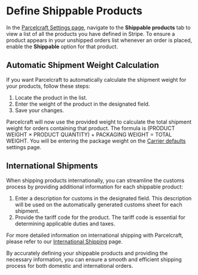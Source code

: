 # Define Shippable Products

In the [Parcelcraft Settings page](https://dashboard.stripe.com/settings/apps/com.productivity.parcelcraft), navigate to the **Shippable products** tab to view a list of all the products you have defined in Stripe. To ensure a product appears in your unshipped orders list whenever an order is placed, enable the **Shippable** option for that product.

## Automatic Shipment Weight Calculation

If you want Parcelcraft to automatically calculate the shipment weight for your products, follow these steps:

1. Locate the product in the list.
2. Enter the weight of the product in the designated field.
3. Save your changes.

Parcelcraft will now use the provided weight to calculate the total shipment weight for orders containing that product. The formula is (PRODUCT WEIGHT × PRODUCT QUANTITY) + PACKAGING WEIGHT = TOTAL WEIGHT. You will be entering the package weight on the [Carrier defaults](/enable-1-click-shipping/set-carrier-defaults) settings page.

## International Shipments

When shipping products internationally, you can streamline the customs process by providing additional information for each shippable product:

1. Enter a description for customs in the designated field. This description will be used on the automatically generated customs sheet for each shipment.
2. Provide the tariff code for the product. The tariff code is essential for determining applicable duties and taxes.

For more detailed information on international shipping with Parcelcraft, please refer to our [International Shipping](/international-shipping) page.

By accurately defining your shippable products and providing the necessary information, you can ensure a smooth and efficient shipping process for both domestic and international orders.